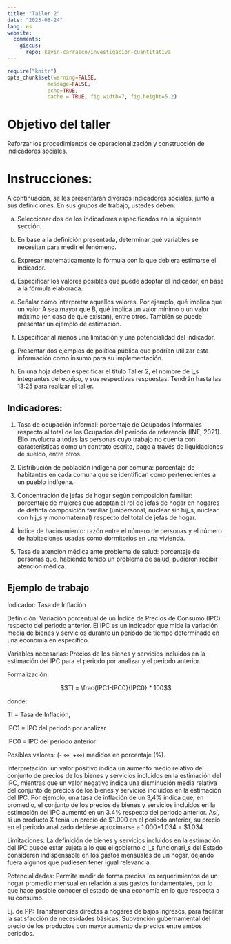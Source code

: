 ```yaml
---
title: "Taller 2"
date: "2023-08-24"
lang: es
website:
  comments:
    giscus:
      repo: kevin-carrasco/investigacion-cuantitativa
---
```


```r
require("knitr")
opts_chunk$set(warning=FALSE,
             message=FALSE,
             echo=TRUE,
             cache = TRUE, fig.width=7, fig.height=5.2)
```

# Objetivo del taller

Reforzar los procedimientos de operacionalización y construcción de indicadores sociales.


# Instrucciones: 

A continuación, se les presentarán diversos indicadores sociales, junto a sus definiciones. En sus grupos de trabajo, ustedes deben: 

a) Seleccionar dos de los indicadores especificados en la siguiente sección.

b) En base a la definición presentada, determinar qué variables se necesitan para medir el fenómeno.

c) Expresar matemáticamente la fórmula con la que debiera estimarse el indicador.

d) Especificar los valores posibles que puede adoptar el indicador, en base a la fórmula elaborada.

e) Señalar cómo interpretar aquellos valores. Por ejemplo, qué implica que un valor A sea mayor que B, qué implica un valor mínimo o un valor máximo (en caso de que existan), entre otros. También se puede presentar un ejemplo de estimación.

f) Especificar al menos una limitación y una potencialidad del indicador.

g) Presentar dos ejemplos de política pública que podrían utilizar esta información como insumo para su implementación.

h) En una hoja deben especificar el título Taller 2, el nombre de l_s integrantes del equipo, y sus respectivas respuestas. Tendrán hasta las 13:25 para realizar el taller.


## Indicadores:

1) Tasa de ocupación informal: porcentaje de Ocupados Informales respecto al total de los Ocupados del periodo de referencia (INE, 2021). Ello involucra a todas las personas cuyo trabajo no cuenta con características como un contrato escrito, pago a través de liquidaciones de sueldo, entre otros.

2) Distribución de población indígena por comuna: porcentaje de habitantes en cada comuna que se identifican como pertenecientes a un pueblo indígena.

3) Concentración de jefas de hogar según composición familiar: porcentaje de mujeres que adoptan el rol de jefas de hogar en hogares de distinta composición familiar (unipersonal, nuclear sin hij_s, nuclear con hij_s y monomaternal) respecto del total de jefas de hogar.

4) Índice de hacinamiento: razón entre el número de personas y el número de habitaciones usadas como dormitorios en una vivienda.

5) Tasa de atención médica ante problema de salud: porcentaje de personas que, habiendo tenido un problema de salud, pudieron recibir atención médica.


## Ejemplo de trabajo

Indicador: Tasa de Inflación

Definición: Variación porcentual de un Índice de Precios de Consumo (IPC) respecto del periodo anterior. El IPC es un indicador que mide la variación media de bienes y servicios durante un período de tiempo determinado en una economía en específico.

Variables necesarias: Precios de los bienes y servicios incluidos en la estimación del IPC para el periodo por analizar y el periodo anterior.

Formalización: 

$$TI = \frac{IPC1-IPC0}{IPC0} * 100$$ 

donde:

TI = Tasa de Inflación,

IPC1 = IPC del periodo por analizar 

IPC0 = IPC del periodo anterior

Posibles valores: (- ∞, +∞) medidos en porcentaje (%).

Interpretación: un valor positivo indica un aumento medio relativo del conjunto de precios de los bienes y servicios incluidos en la estimación del IPC, mientras que un valor negativo indica una disminución media relativa del conjunto de precios de los bienes y servicios incluidos en la estimación del IPC. Por ejemplo, una tasa de inflación de un 3,4% indica que, en promedio, el conjunto de los precios de bienes y servicios incluidos en la estimación del IPC aumentó en un 3.4% respecto del periodo anterior. Así, si un producto X tenía un precio de $1.000 en el periodo anterior, su precio en el periodo analizado debiese aproximarse a 1.000*1.034 = $1.034.

Limitaciones: La definición de bienes y servicios incluidos en la estimación del IPC puede estar sujeta a lo que el gobierno o l_s funcionari_s del Estado consideren indispensable en los gastos mensuales de un hogar, dejando fuera algunos que pudiesen tener igual relevancia.

Potencialidades: Permite medir de forma precisa los requerimientos de un hogar promedio mensual en relación a sus gastos fundamentales, por lo que hace posible conocer el estado de una economía en lo que respecta a su consumo.

Ej. de PP: Transferencias directas a hogares de bajos ingresos, para facilitar la satisfacción de necesidades básicas. Subvención gubernamental del precio de los productos con mayor aumento de precios entre ambos periodos.
